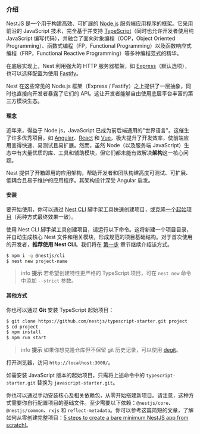 ### 介绍

NestJS 是一个用于构建高效、可扩展的 [Node.js](https://nodejs.org/) 服务端应用程序的框架。它采用前沿的 JavaScript 技术，完全基于并支持 [TypeScript](http://www.typescriptlang.org/)（同时也允许开发者使用纯 JavaScript 编写代码），并融合了面向对象编程（OOP，Object Oriented Programming）、函数式编程（FP，Functional Programming）以及函数响应式编程（FRP，Functional Reactive Programming）等多种编程范式的精华。

在底层实现上，Nest 利用强大的 HTTP 服务器框架，如 [Express](https://expressjs.com/)（默认选项），也可以选择配置为使用 [Fastify](https://github.com/fastify/fastify)。

Nest 在这些常见的 Node.js 框架（Express / Fastify）之上提供了一层抽象，同时也直接向开发者暴露了它们的 API。这让开发者能够自由使用底层平台丰富的第三方模块生态。

#### 理念

近年来，得益于 Node.js，JavaScript 已成为前后端通用的"世界语言"。这催生了许多优秀项目，如 [Angular](https://angular.dev/)、[React](https://github.com/facebook/react) 和 [Vue](https://github.com/vuejs/vue)，极大提升了开发效率，使前端应用变得快速、易测试且易扩展。然而，虽然 Node（以及服务端 JavaScript）生态中有大量优质的库、工具和辅助模块，但它们都未能有效解决**架构**这一核心问题。

Nest 提供了开箱即用的应用架构，帮助开发者和团队构建高度可测试、可扩展、低耦合且易于维护的应用程序。其架构设计深受 Angular 启发。

#### 安装

要开始使用，你可以通过 [Nest CLI](/cli/overview) 脚手架工具快速创建项目，或[克隆一个起始项目](#alternatives)（两种方式最终效果一致）。

使用 Nest CLI 脚手架工具创建项目，请运行以下命令。这将新建一个项目目录，并自动生成核心 Nest 文件和相关模块，形成规范的项目基础结构。对于首次使用的开发者，**推荐使用 Nest CLI**。我们将在 [第一步](first-steps) 章节继续介绍该方式。

```bash
$ npm i -g @nestjs/cli
$ nest new project-name
```

> info **提示** 若希望创建特性更严格的 TypeScript 项目，可在 `nest new` 命令中添加 `--strict` 参数。

#### 其他方式

你也可以通过 **Git** 安装 TypeScript 起始项目：

```bash
$ git clone https://github.com/nestjs/typescript-starter.git project
$ cd project
$ npm install
$ npm run start
```

> info **提示** 如果你想克隆仓库但不保留 git 历史记录，可以使用 [degit](https://github.com/Rich-Harris/degit)。

打开浏览器，访问 `http://localhost:3000/`。

如需安装 JavaScript 版本的起始项目，只需将上述命令中的 `typescript-starter.git` 替换为 `javascript-starter.git`。

你也可以通过手动安装核心及相关依赖包，从零开始搭建新项目。请注意，这种方式需要你自行配置项目的基础文件。至少需要以下依赖：`@nestjs/core`、`@nestjs/common`、`rxjs` 和 `reflect-metadata`。你可以参考这篇简短的文章，了解如何从零创建完整项目：[5 steps to create a bare minimum NestJS app from scratch!](https://dev.to/micalevisk/5-steps-to-create-a-bare-minimum-nestjs-app-from-scratch-5c3b)。

